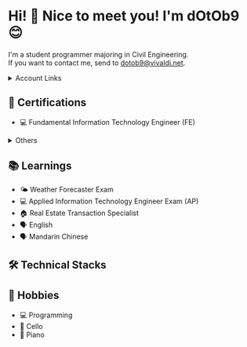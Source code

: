 
# Hi! 🙌 Nice to meet you! I'm dOtOb9 😊

I'm a student programmer majoring in Civil Engineering.<br />
If you want to contact me, send to dotob9@vivaldi.net.

<details>
  <summary>Account Links</summary>
  - 🐦 [X](https://twitter.com/dOtOb9)
  - 🐙 [GitHub](https://github.com/dOtOb9)
  - 🦉 [DuoLingo](https://www.duolingo.com/profile/dOtOb9)
  - 📺 [YouTube](https://www.youtube.com/@dOtOb9)
  - 🏆 [AtCoder](https://atcoder.jp/users/dotob9)
  - 🧪 [Kaggle](https://www.kaggle.com/dotob9)
  - 🕵️‍♂️ [TryHackMe](https://tryhackme.com/p/dotob9)
</details>

## 🏅 Certifications
- 💻 Fundamental Information Technology Engineer (FE)
<details>
  <summary>Others</summary>

  - 💻 Information Security Management (SG)
  - 💻 IT Passport
  - 💻 MOS Excel 2019 Associate
  - 💻 MOS Excel 2019 Expert
  - 💻 MOS PowerPoint 2019
  - 🚗 Regular car license (AT only)
</details>

## 📚 Learnings
- 🌤️ Weather Forecaster Exam
- 💻 Applied Information Technology Engineer Exam (AP)
- 🏠 Real Estate Transaction Specialist
- 🗣️ English
- 🗣️ Mandarin Chinese

## 🛠️ Technical Stacks
<TechStacks />

## 🥰 Hobbies
- 💻 Programming
- 🎻 Cello
- 🎹 Piano
